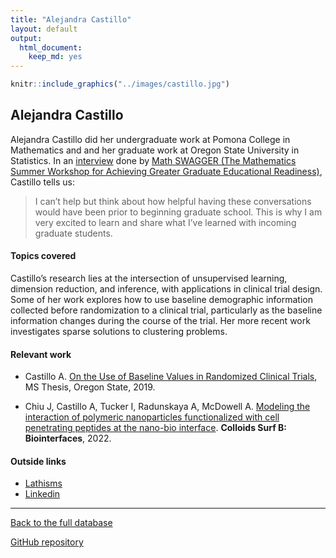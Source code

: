 ```yaml
---
title: "Alejandra Castillo"
layout: default
output:
  html_document:
    keep_md: yes
---
```


::: {.grid}

::: {.g-col-4}
```r
knitr::include_graphics("../images/castillo.jpg")
```
:::

:::{.g-col-8}
# Alejandra Castillo

<!--MS 2019, PhD should have been fall 2023... still waiting -->

Alejandra Castillo did her undergraduate work at Pomona College in Mathematics and and her graduate work at Oregon State University in Statistics. In an <a href = "https://blogs.ams.org/mathmentoringnetwork/2020/07/31/staying-the-path-motivation-through-graduate-school/" target = "_blank">interview</a> done by <a href = "https://sites.google.com/view/mathswagger/home" target = "_blank">Math SWAGGER (The Mathematics Summer Workshop for Achieving Greater Graduate Educational Readiness)</a>, Castillo tells us:

>I can’t help but think about how helpful having these conversations would have been prior to beginning graduate school. This is why I am very excited to learn and share what I’ve learned with incoming graduate students.

:::

:::


#### Topics covered

Castillo's research lies at the intersection of unsupervised learning, dimension reduction, and inference, with applications in clinical trial design.  Some of her work explores how to use baseline demographic information collected before randomization to a clinical trial, particularly as the baseline information changes during the course of the trial.  Her more recent work investigates sparse solutions to clustering problems.

#### Relevant work

* Castillo A. <a href = "https://ir.library.oregonstate.edu/concern/graduate_thesis_or_dissertations/vq27zv110" target = "_blank">On the Use of Baseline Values in Randomized Clinical Trials</a>, MS Thesis, Oregon State, 2019.

* Chiu J, Castillo A, Tucker I, Radunskaya A, McDowell A. <a href = "https://www.sciencedirect.com/science/article/abs/pii/S0927776522003095" target = "_blank">Modeling the interaction of polymeric nanoparticles functionalized with cell penetrating peptides at the nano-bio interface</a>. **Colloids Surf B: Biointerfaces**, 2022.

#### Outside links


* [Lathisms](https://www.lathisms.org/calendar-2022s/alejandra-castillo)
* [Linkedin](https://www.linkedin.com/in/alejandra-m-castillo/)



----------------------

[Back to the full database](https://hardin47.github.io/CURV/)

[GitHub repository](https://github.com/hardin47/CURV/)

